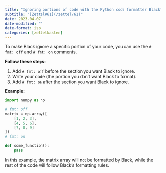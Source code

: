 ```yaml
---
title: "Ignoring portions of code with the Python code formatter Black"
subtitle: "[Zettel#61](/zettel/61)"
date: 2023-04-07
date-modified: ""
date-format: iso
categories: [zettelkasten]
---
```

To make Black ignore a specific portion of your code, you can use the `# fmt: off` and `# fmt: on` comments.

**Follow these steps:**

1. Add `# fmt: off` before the section you want Black to ignore.
2. Write your code (the portion you don't want Black to format).
3. Add `# fmt: on` after the section you want Black to ignore.

**Example:**

```python
import numpy as np

# fmt: off
matrix = np.array([
    [1, 2, 3],
    [4, 5, 6],
    [7, 8, 9]
])
# fmt: on

def some_function():
    pass
```

In this example, the matrix array will not be formatted by Black, while the rest of the code will follow Black's formatting rules.
